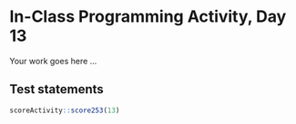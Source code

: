 # In-Class Programming Activity, Day 13

Your work goes here ...



## Test statements

```r
scoreActivity::score253(13)
```